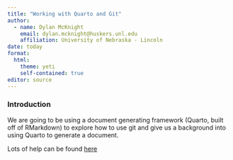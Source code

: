 ```yaml
---
title: "Working with Quarto and Git"
author: 
  - name: Dylan McKnight
    email: dylan.mcknight@huskers.unl.edu
    affiliation: University of Nebraska - Lincoln
date: today
format: 
  html:
    theme: yeti
    self-contained: true
editor: source
---
```


### Introduction

We are going to be using a document generating framework (Quarto, built off of RMarkdown) to explore how to use git and give us a background into using Quarto to generate a document.

Lots of help can be found [here](https://quarto.org/docs/guide/)
